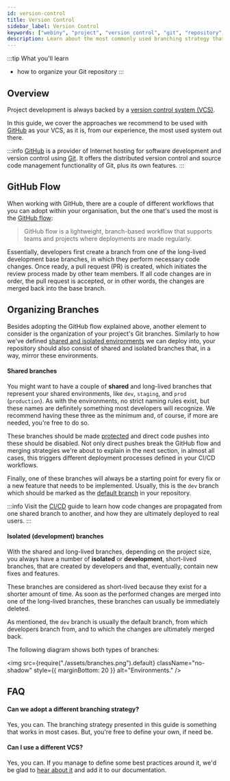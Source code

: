 ```yaml
---
id: version-control
title: Version Control
sidebar_label: Version Control
keywords: ["webiny", "project", "version control", "git", "repository", "branching", "pull request"]
description: Learn about the most commonly used branching strategy that you can adopt for your project.
---
```


:::tip What you'll learn

- how to organize your Git repository
:::

## Overview

Project development is always backed by a [version control system (VCS)](https://en.wikipedia.org/wiki/Version_control).

In this guide, we cover the approaches we recommend to be used with [GitHub](https://en.wikipedia.org/wiki/GitHub) as your VCS, as it is, from our experience, the most used system out there.

:::info
[GitHub](https://en.wikipedia.org/wiki/GitHub) is a provider of Internet hosting for software development and version control using [Git](https://www.git-scm.com/book/en/v2/Getting-Started-What-is-Git%3F). It offers the distributed version control and source code management functionality of Git, plus its own features.
:::

## GitHub Flow

When working with GitHub, there are a couple of different workflows that you can adopt within your organisation, but the one that's used the most is the [GitHub flow](https://guides.github.com/introduction/flow/):

> GitHub flow is a lightweight, branch-based workflow that supports teams and projects where deployments are made regularly.

Essentially, developers first create a branch from one of the long-lived development base branches, in which they perform necessary code changes. Once ready, a pull request (PR) is created, which initiates the review process made by other team members. If all code changes are in order, the pull request is accepted, or in other words, the changes are merged back into the base branch.

## Organizing Branches

Besides adopting the GitHub flow explained above, another element to consider is the organization of your project's Git branches. Similarly to how we've defined [shared and isolated environments](/docs/how-to-guides/development-workflows/environments#shared-and-isolated-environments) we can deploy into, your repository should also consist of shared and isolated branches that, in a way, mirror these environments.

#### Shared branches

You might want to have a couple of **shared** and long-lived branches that represent your shared environments, like `dev`, `staging`, and `prod` (`production`). As with the environments, no strict naming rules exist, but these names are definitely something most developers will recognize. We recommend having these three as the minimum and, of course, if more are needed, you're free to do so.

These branches should be made [protected](https://docs.github.com/en/github/administering-a-repository/about-protected-branches) and direct code pushes into these should be disabled. Not only direct pushes break the GitHub flow and merging strategies we're about to explain in the next section, in almost all cases, this triggers different deployment processes defined in your CI/CD workflows.

Finally, one of these branches will always be a starting point for every fix or a new feature that needs to be implemented. Usually, this is the `dev` branch which should be marked as the [default branch](https://docs.github.com/en/github/administering-a-repository/changing-the-default-branch) in your repository.

:::info
Visit the [CI/CD](/docs/how-to-guides/development-workflows/ci-cd) guide to learn how code changes are propagated from one shared branch to another, and how they are ultimately deployed to real users.
:::

#### Isolated (development) branches

With the shared and long-lived branches, depending on the project size, you always have a number of **isolated** or **development**, short-lived branches, that are created by developers and that, eventually, contain new fixes and features.

These branches are considered as short-lived because they exist for a shorter amount of time. As soon as the performed changes are merged into one of the long-lived branches, these branches can usually be immediately deleted.

As mentioned, the `dev` branch is usually the default branch, from which developers branch from, and to which the changes are ultimately merged back.

The following diagram shows both types of branches:

<!-- vale off -->

<img
  src={require("./assets/branches.png").default}
  className="no-shadow"
  style={{ marginBottom: 20 }}
  alt="Environments."
/>

<!-- vale on -->

## FAQ

#### Can we adopt a different branching strategy?

Yes, you can. The branching strategy presented in this guide is something that works in most cases. But, you're free to define your own, if need be.

#### Can I use a different VCS?

Yes, you can. If you manage to define some best practices around it, we'd be glad to [hear about it](https://www.webiny.com/slack/) and add it to our documentation.
